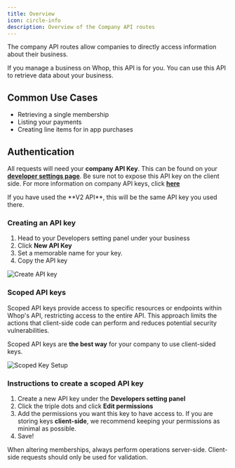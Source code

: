 ```yaml
---
title: Overview
icon: circle-info
description: Overview of the Company API routes
---
```


The company API routes allow companies to directly access information about their business.

If you manage a business on Whop, this API is for you. You can use this API to retrieve data about your business.

## Common Use Cases

- Retrieving a single membership
- Listing your payments
- Creating line items for in app purchases

## Authentication

All requests will need your **company API Key**. This can be found on your [**developer settings page**](https://dash.whop.com/settings/developer). Be sure not to expose this API key on the client side. For more information on company API keys, click [**here**](/api-reference/authentication#api-keys)

<Tip>
  If you have used the **V2 API**, this will be the same API key you used there.
</Tip>

### Creating an API key

1. Head to your Developers setting panel under your business
2. Click **New API Key**
3. Set a memorable name for your key.
4. Copy the API key

![Create API key](https://dev-docs-weld.vercel.app/newapikey.gif)

### Scoped API keys

Scoped API keys provide access to specific resources or endpoints within Whop's API, restricting access to the entire API. This approach limits the actions that client-side code can perform and reduces potential security vulnerabilities.

Scoped API keys are **the best way** for your company to use client-sided keys.

![Scoped Key Setup](https://i.imgur.com/sbMzXjv.gif)

### Instructions to create a scoped API key

1. Create a new API key under the **Developers setting panel**
2. Click the triple dots and click **Edit permissions**
3. Add the permissions you want this key to have access to. If you are storing keys **client-side**, we recommend keeping your permissions as minimal as possible.
4. Save!

<Warning>
  When altering memberships, always perform operations server-side. Client-side
  requests should only be used for validation.
</Warning>
